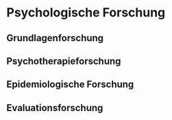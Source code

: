 # Psychologische Forschung {#sec-psychologische-forschung}

## Grundlagenforschung

## Psychotherapieforschung

## Epidemiologische Forschung

## Evaluationsforschung